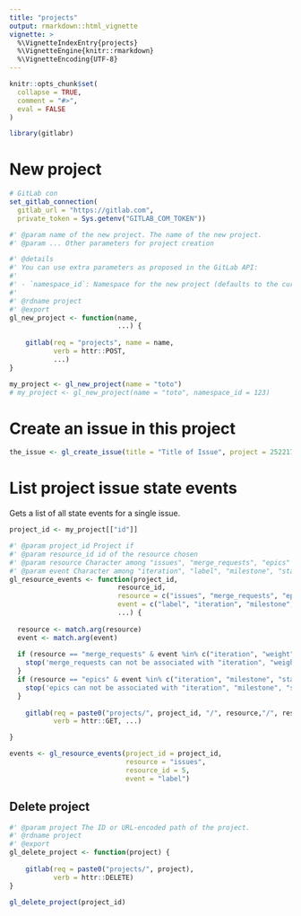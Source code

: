 ```yaml
---
title: "projects"
output: rmarkdown::html_vignette
vignette: >
  %\VignetteIndexEntry{projects}
  %\VignetteEngine{knitr::rmarkdown}
  %\VignetteEncoding{UTF-8}
---
```


```r
knitr::opts_chunk$set(
  collapse = TRUE,
  comment = "#>",
  eval = FALSE
)
```

```r
library(gitlabr)
```

# New project
```r
# GitLab con
set_gitlab_connection(
  gitlab_url = "https://gitlab.com",
  private_token = Sys.getenv("GITLAB_COM_TOKEN"))

#' @param name of the new project. The name of the new project.
#' @param ... Other parameters for project creation

#' @details 
#' You can use extra parameters as proposed in the GitLab API:
#' 
#' - `namespace_id`: Namespace for the new project (defaults to the current user’s namespace). 
#' 
#' @rdname project
#' @export
gl_new_project <- function(name,
                           ...) {
  
    gitlab(req = "projects", name = name,
           verb = httr::POST,
           ...)
}

my_project <- gl_new_project(name = "toto")
# my_project <- gl_new_project(name = "toto", namespace_id = 123)
```

# Create an issue in this project

```r
the_issue <- gl_create_issue(title = "Title of Issue", project = 25221772)
```


# List project issue state events

Gets a list of all state events for a single issue. 

```r
project_id <- my_project[["id"]]

#' @param project_id Project if
#' @param resource_id id of the resource chosen
#' @param resource Character among "issues", "merge_requests", "epics"
#' @param event Character among "iteration", "label", "milestone", "state", "weight"
gl_resource_events <- function(project_id,
                           resource_id,
                           resource = c("issues", "merge_requests", "epics"),
                           event = c("label", "iteration", "milestone", "state", "weight"),
                           ...) {
  
  resource <- match.arg(resource)
  event <- match.arg(event)
  
  if (resource == "merge_requests" & event %in% c("iteration", "weight")) {
    stop('merge_requests can not be associated with "iteration", "weight"')
  }
  if (resource == "epics" & event %in% c("iteration", "milestone", "state", "weight")) {
    stop('epics can not be associated with "iteration", "milestone", "state", "weight"')
  }
  
    gitlab(req = paste0("projects/", project_id, "/", resource,"/", resource_id, "/resource_", event,"_events"),
           verb = httr::GET, ...)

}

events <- gl_resource_events(project_id = project_id, 
                             resource = "issues", 
                             resource_id = 5, 
                             event = "label")
```

## Delete project

```r
#' @param project The ID or URL-encoded path of the project.
#' @rdname project
#' @export
gl_delete_project <- function(project) {
  
    gitlab(req = paste0("projects/", project),
           verb = httr::DELETE)
}

gl_delete_project(project_id)
```

